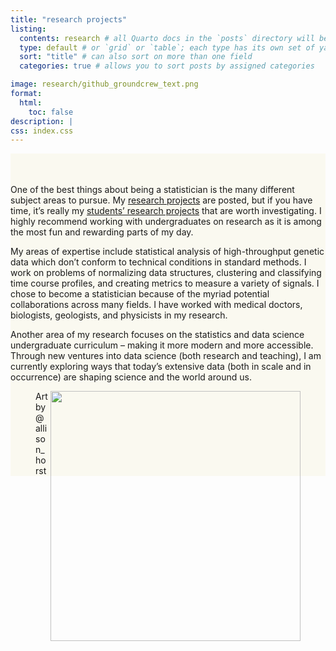 ```yaml
---
title: "research projects"
listing: 
  contents: research # all Quarto docs in the `posts` directory will be included on your listing page
  type: default # or `grid` or `table`; each type has its own set of yaml options to include
  sort: "title" # can also sort on more than one field
  categories: true # allows you to sort posts by assigned categories 

image: research/github_groundcrew_text.png
format:
  html: 
    toc: false
description: |
css: index.css
---
```


::: {#hero-banner .column-screen}
::: {.grid .column-page}

::: {.g-col-8}
One of the best things about being a statistician is the many different subject areas to pursue.  My <a href="/research/">research projects</a> are posted, but if you have time, it's really my <a href="/research/">students' research projects</a> that are worth investigating.  I highly recommend working with undergraduates on research as it is among the most fun and rewarding parts of my day.

My areas of expertise include statistical analysis of high-throughput genetic data which don’t conform to technical conditions in standard methods.
I work on problems of normalizing data structures, clustering and classifying time course profiles, and creating metrics to measure a variety of signals.
I chose to become a statistician because of the myriad potential collaborations across many fields.
I have worked with medical doctors, biologists, geologists, and physicists in my research. 

Another area of my research focuses on the statistics and data science undergraduate curriculum -- making it more modern and more accessible.
Through new ventures into data science (both research and teaching), I am currently exploring ways that today’s extensive data (both in scale and in occurrence) are shaping science and the world around us.
:::

::: {.g-col-4}
<figure>
<img src="research/github_groundcrew_text.png" align="right" width="400">
<figcaption>Art by @allison_horst</figcaption>
</figure>

:::

:::

```{=html}
<style>

#hero-banner {
  padding-top: 35px;
  background-color: #FAF9F0;
}
</style>
```
:::
